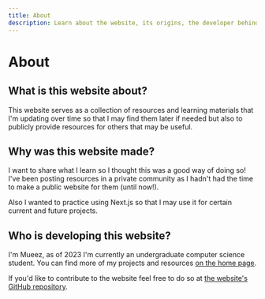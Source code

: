 ```yaml
---
title: About
description: Learn about the website, its origins, the developer behind the screen, and more!
---
```


# About

## What is this website about?

This website serves as a collection of resources and learning materials that I'm updating over time so that I may find them later if needed but also to publicly provide resources for others that may be useful.

## Why was this website made?

I want to share what I learn so I thought this was a good way of doing so! I've been posting resources in a private community as I hadn't had the time to make a public website for them (until now!).

Also I wanted to practice using Next.js so that I may use it for certain current and future projects.

## Who is developing this website?

I'm Mueez, as of 2023 I'm currently an undergraduate computer science student. You can find more of my projects and resources [on the home page](/).

If you'd like to contribute to the website feel free to do so at [the website's GitHub repository](https://github.com/rzmk/learn.mueezkhan.com).
